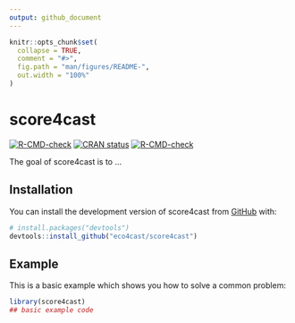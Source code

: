 ```yaml
---
output: github_document
---
```


<!-- README.md is generated from README.Rmd. Please edit that file -->

```r
knitr::opts_chunk$set(
  collapse = TRUE,
  comment = "#>",
  fig.path = "man/figures/README-",
  out.width = "100%"
)
```

# score4cast

<!-- badges: start -->
[![R-CMD-check](https://github.com/eco4cast/score4cast/workflows/R-CMD-check/badge.svg)](https://github.com/eco4cast/score4cast/actions)
[![CRAN status](https://www.r-pkg.org/badges/version/score4cast)](https://CRAN.R-project.org/package=score4cast)
[![R-CMD-check](https://github.com/eco4cast/read4cast/workflows/R-CMD-check/badge.svg)](https://github.com/eco4cast/read4cast/actions)
<!-- badges: end -->

The goal of score4cast is to ...

## Installation

You can install the development version of score4cast from [GitHub](https://github.com/) with:

``` r
# install.packages("devtools")
devtools::install_github("eco4cast/score4cast")
```

## Example

This is a basic example which shows you how to solve a common problem:

```r
library(score4cast)
## basic example code
```
